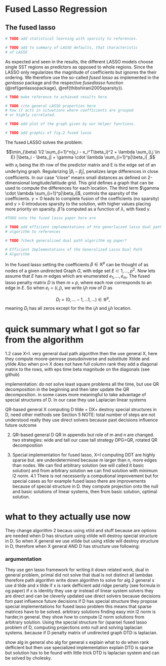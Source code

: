 # Fused Lasso Regression

## The fused lasso

```r
# TODO add statistical learning with sparsity to references.
```
```r
# TODO add to summary of LASSO defaults, that characteristic 
# of LASSO
```


As expected and seen in the results, the different LASSO models choose single
SST regions as predictors as opposed to whole regions.
Since the LASSO only regularizes the magnitude of coefficients
but ignores the their ordering. 
We therefore use the so-called *fused lasso* as implemented in the *genlasso* package and the respective *fusedlasso* function (\@ref{genlassopackage}, \@ref{thibshirani2005sparsity}).

```r
# TODO make reference to achieved results here
```

```r
# TODO cite general LASSO properties here
# how it acts in situations where coefficients are grouped
# or highly correlated.
```

```r
# TODO add plot of the graph given by our helper functions.
```

```r
# TODO add graphic of fig.2 fused lasso
```

The fused LASSO solves the problem:

$$\min_{\beta} 1/2 \sum_{i=1}^n(y_i - x_i^T\beta_i)^2 + \lambda \sum_{i,j \in E} |\beta_i - \beta_j| + \gamma \cdot \lambda \sum_{i=1}^p|\beta_i|  ,$$
with $x_i$ being the ith row of the predictor matrix and 
E is the edge set of an underlying graph.
Regularizing $|\beta_i-\beta_j|$, penalizes large differences in
close coefficients. In our case "close" means small distances
as defined on 2-dimensional longitude/latitude grid. This grid defines a graph that can be used to compute the differences for
each location.
The third term $\gamma \cdot \lambda \sum_{i=1}^p|\beta_i|$,
controls the sparsity of the coefficients. $\gamma=0$ leads to complete fusion of the coefficients (no sparsity) and $\gamma$ > 0 introduces sparsity to the solution, with higher values placing more priority on sparsity. 
$\hat{\beta}$ is computed as a function of $\lambda$, with fixed $\gamma$.


```r
#TODO note the fused lasso paper here are
```

```r
# TODO add efficient implementations of hte generlaized lasso dual path
# algorithm to references
```

```r
# TODO ?check generalized dual path algorithm og paper?
```

```r
# Efficient Implementations of the Generalized Lasso Dual Path
# Algorithm
```

In the fused lasso setting the coefficients $\beta \in \mathbb{R}^p$ can be thought of
as nodes of a given undirected Graph $G$, with edge set $E \subset {1,...,p}^2$.
Now lets assume that $E$ has $m$ edges which are enumerated $e_1,...,e_m$.
The fused lasso penalty matrix $D$ is then $m \times p$, where 
each row corresponds to an edge in $E$.
So when $e_l = (i,j)$, we write $l_th$ row of $D$ as 

$$ D_l = (0,...-1,...1,...) \in \mathbb{R}^p, $$
meaning $D_l$ has all zeros except for the the $i_th$ and $j_th$
location.




# quick summary what I got so far from the algorithm
1.2 case X=I.
very general dual path algorithm
then the use general X, here they compute moore-penrose pseudoinverse
and substitute Xtilde and ytilde
Also when p>n X does not have full column rank they add a diagonal matrix
to the rows, with eps time beta magnitude on the diagonals (see github)

implementation: do not solve least square problems all the time,
but use QR decomposition in the beginning and then later 
update the QR decomposition.
in some cases more meaningful to take advantage of special structures of D. In our case they use Laplacian linear systems

QR-based general X
computing D tilde = DX+ destroy special structures in D,
need other methods see Section 5
NOTE: total number of steps are not understood really
they use direct solvers because past decisions influence future outcome

2. QR-based general D
QR in appendix but role of m and n are changed.
two strategies: wide and tall
our case tall strategy
DPG=QR, rotated QR decomposition

4. Special implementation for fused lasso, X=I
computing DDT are highly sparse but. are underdetermined
because m larger than n, more edges than nodes.
We can find arbitrary solution (we will called it basic solution)
and from arbitrary solution we can find solution with minimum l2 norm.
4.1 There is not necesserily a computional improvement but for
special cases as for example fused lasso there are improvements
because of special structure in D.
they compute projection onto the null and basic solutions of linear systems, then from basic solution, optimal solution.


# what to they actually use now


They change algorithm 2 becaus using xtild and stuff because are options are needed when D has structure using xtilde will destroy special structure in D.
So when X general we use xtilde but using xtilde will destroy structure in D, therefore when X general AND D has structure use following:


### argumentation
They use gen lasso framework for writing it down
related work, dual in general problem, primal did not solve that
dual is not distinct
all lambdas therefore path algorithm
write down algorithm to solve
for alg 2 general x use d tilde and x tilde
if x is rank defficient add ridge penalty (see formula in og paper)
if x is identity they use qr instead of linear system solvers
they are direct and can be cleverly updated
use direct solvers because decisions fom past influence future decisions
if D has special structure they propose special implementations
for fused lasso problem this means that sparse matrices have to 
be solved. arbitrary solutions finding easy min l2 norm is harder,in general.
they show how to compute l2 norm solutions from arbitrary solution.
Using the special structure for (sparse) fused lasso problem
of D, computing projections onto null and solving laplacian
systems. because if D penalty matrix of undirected graph
DTD is laplacian.


show alg in general
sho alg for general x
  explain what to do when rank defficient
but then use specialized implementation
  explain DTD is sparse but solution has to be found 
    with little trick
  DTD is laplacian system and can be solved by cholesky.








